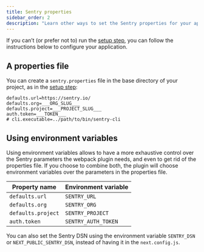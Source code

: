 ```yaml
---
title: Sentry properties
sidebar_order: 2
description: "Learn other ways to set the Sentry properties for your application."
---
```


If you can’t (or prefer not to) run the [setup step](/platforms/javascript/guides/nextjs/#setup), you can follow the instructions below to configure your application.

## A properties file

You can create a `sentry.properties` file in the base directory of your project, as in the [setup step](/platforms/javascript/guides/nextjs/#setup):

```properties {filename:sentry.properties}
defaults.url=https://sentry.io/
defaults.org=___ORG_SLUG___
defaults.project=___PROJECT_SLUG___
auth.token=___TOKEN___
# cli.executable=../path/to/bin/sentry-cli
```

## Using environment variables

Using environment variables allows to have a more exhaustive control over the Sentry parameters the webpack plugin needs, and even to get rid of the properties file.
If you choose to combine both, the plugin will choose environment variables over the parameters in the properties file.

| Property name      | Environment variable |
| ------------------ | -------------------- |
| `defaults.url`     | `SENTRY_URL`         |
| `defaults.org`     | `SENTRY_ORG`         |
| `defaults.project` | `SENTRY_PROJECT`     |
| `auth.token`       | `SENTRY_AUTH_TOKEN`  |

You can also set the Sentry DSN using the environment variable `SENTRY_DSN` or `NEXT_PUBLIC_SENTRY_DSN`, instead of having it in the `next.config.js`.
